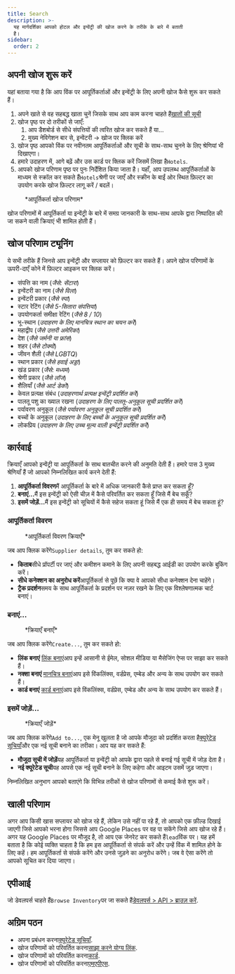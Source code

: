 ```yaml
---
title: Search
description: >-
  यह मार्गदर्शिका आपको होटल और इन्वेंट्री की खोज करने के तरीके के बारे में बताती
  है।
sidebar:
  order: 2
---
```


## अपनी खोज शुरू करें

यहां बताया गया है कि आप विंक पर आपूर्तिकर्ताओं और इन्वेंट्री के लिए अपनी खोज कैसे शुरू कर सकते हैं।

1. अपने खाते से वह सहबद्ध खाता चुनें जिसके साथ आप काम करना चाहते हैं[खातों की सूची](https://studio.wink.travel/company/list)
2. खोज पृष्ठ पर दो तरीकों से जाएँ:
   1. आप डैशबोर्ड से सीधे संपत्तियों की त्वरित खोज कर सकते हैं या...
   2. मुख्य नेविगेशन बार से, इन्वेंटरी → खोज पर क्लिक करें
3. खोज पृष्ठ आपको विंक पर नवीनतम आपूर्तिकर्ताओं और सूची के साथ-साथ चुनने के लिए श्रेणियां भी दिखाएगा।
4. हमारे उदाहरण में, आगे बढ़ें और उस कार्ड पर क्लिक करें जिसमें लिखा है`Hotels`.
5. आपको खोज परिणाम पृष्ठ पर पुनः निर्देशित किया जाता है। यहाँ, आप उपलब्ध आपूर्तिकर्ताओं के माध्यम से स्क्रॉल कर सकते हैं`Hotels`श्रेणी पर जाएँ और स्क्रीन के बाईं ओर स्थित फ़िल्टर का उपयोग करके खोज फ़िल्टर लागू करें / बदलें।

<figure>
  <CloudinaryImage width="700" height="570" resize="scale" quality="best" alt="खोज के परिणाम" src="academy/search-results" errorImage="noimage_opaque_nyrtl0.png" />

  <figcaption>*आपूर्तिकर्ता खोज परिणाम*</figcaption>
</figure>


खोज परिणामों में आपूर्तिकर्ता या इन्वेंट्री के बारे में समग्र जानकारी के साथ-साथ आपके द्वारा निष्पादित की जा सकने वाली क्रियाएं भी शामिल होती हैं।

## खोज परिणाम ट्यूनिंग

ये सभी तरीके हैं जिनसे आप इन्वेंट्री और सप्लायर को फ़िल्टर कर सकते हैं। अपने खोज परिणामों के ऊपरी-दाएँ कोने में फ़िल्टर आइकन पर क्लिक करें।

* संपत्ति का नाम (*जैसे: सेंटारा*)
* इन्वेंटरी का नाम (*जैसे विला*)
* इन्वेंटरी प्रकार (*जैसे स्पा*)
* स्टार रेटिंग (*जैसे 5-सितारा संपत्तियां*)
* उपयोगकर्ता समीक्षा रेटिंग (*जैसे 8 / 10*)
* भू-स्थान (*उदाहरण के लिए मानचित्र स्थान का चयन करें*)
* महाद्वीप (*जैसे उत्तरी अमेरिका*)
* देश (*जैसे जर्मनी या फ्रांस*)
* शहर (*जैसे टोक्यो*)
* जीवन शैली (*जैसे LGBTQ*)
* स्थान प्रकार (*जैसे हवाई अड्डा*)
* खंड प्रकार (*जैसे: मध्यम*)
* श्रेणी प्रकार (*जैसे लॉज*)
* शैलियाँ (*जैसे आर्ट डेको*)
* केवल प्रत्यक्ष संबंध (*उदाहरणार्थ प्रत्यक्ष इन्वेंट्री प्रदर्शित करें*)
* पालतू पशु का ख्याल रखना (*उदाहरण के लिए पालतू-अनुकूल सूची प्रदर्शित करें*)
* पर्यावरण अनुकूल (*जैसे पर्यावरण अनुकूल सूची प्रदर्शित करें*)
* बच्चों के अनुकूल (*उदाहरण के लिए बच्चों के अनुकूल सूची प्रदर्शित करें*)
* लोकप्रिय (*उदाहरण के लिए उच्च मूल्य वाली इन्वेंट्री प्रदर्शित करें*)

## कार्रवाई

क्रियाएँ आपको इन्वेंट्री या आपूर्तिकर्ता के साथ बातचीत करने की अनुमति देती हैं। हमारे पास 3 मुख्य श्रेणियाँ हैं जो आपको निम्नलिखित कार्य करने देती हैं:

1. **आपूर्तिकर्ता विवरण**मैं आपूर्तिकर्ता के बारे में अधिक जानकारी कैसे प्राप्त कर सकता हूँ?
2. **बनाएं...**&#x92E;ैं इस इन्वेंट्री को ऐसी चीज़ में कैसे परिवर्तित कर सकता हूँ जिसे मैं बेच सकूँ?
3. **इसमें जोड़ें...**&#x92E;ैं इस इन्वेंट्री को सूचियों में कैसे सहेज सकता हूं जिसे मैं एक ही समय में बेच सकता हूं?

### आपूर्तिकर्ता विवरण

<figure>
  <CloudinaryImage width="350" height="190" resize="scale" quality="best" alt="आपूर्तिकर्ता विवरण" src="academy/supplier-details" errorImage="noimage_opaque_nyrtl0.png" />

  <figcaption>*आपूर्तिकर्ता विवरण क्रियाएँ*</figcaption>
</figure>


जब आप क्लिक करेंगे`Supplier details`, तुम कर सकते हो:

* **किताब**सीधे प्रॉपर्टी पर जाएं और कमीशन कमाने के लिए अपनी सहबद्ध आईडी का उपयोग करके बुकिंग करें।
* **सीधे कनेक्शन का अनुरोध करें**आपूर्तिकर्ता से पूछें कि क्या वे आपको सीधा कनेक्शन देना चाहेंगे।
* **ट्रैक प्रदर्शन**समय के साथ आपूर्तिकर्ता के प्रदर्शन पर नज़र रखने के लिए एक विश्लेषणात्मक चार्ट बनाएं।

### बनाएं...

<figure>
  <CloudinaryImage width="350" height="238" resize="scale" quality="best" alt="कार्रवाई" src="academy/inventory-actions" errorImage="noimage_opaque_nyrtl0.png" />

  <figcaption>*क्रियाएँ बनाएँ*</figcaption>
</figure>


जब आप क्लिक करेंगे`Create...`, तुम कर सकते हो:

* **लिंक बनाएं** [लिंक बनाएं](/studio/shareable-links)आप इन्हें आसानी से ईमेल, सोशल मीडिया या मैसेजिंग ऐप्स पर साझा कर सकते हैं।
* **नक्शा बनाएं** [मानचित्र बनाएं](/studio/maps)आप इसे विंकलिंक्स, वर्डप्रेस, एम्बेड और अन्य के साथ उपयोग कर सकते हैं।
* **कार्ड बनाएं** [कार्ड बनाएं](/studio/cards)आप इसे विंकलिंक्स, वर्डप्रेस, एम्बेड और अन्य के साथ उपयोग कर सकते हैं।

### इसमें जोड़ें...

<figure>
  <CloudinaryImage width="350" height="203" resize="scale" quality="best" alt="कार्रवाई" src="academy/add-to" errorImage="noimage_opaque_nyrtl0.png" />

  <figcaption>*क्रियाएँ जोड़ें*</figcaption>
</figure>


जब आप क्लिक करेंगे`Add to...`, एक मेनू खुलता है जो आपके मौजूदा को प्रदर्शित करता है[क्यूरेटेड सूचियाँ](/studio/curated-lists)और एक नई सूची बनाने का तरीका। आप यह कर सकते हैं:

* **मौजूदा सूची में जोड़ें**यह आपूर्तिकर्ता या इन्वेंट्री को आपके द्वारा पहले से बनाई गई सूची में जोड़ देता है।
* **नई क्यूरेटेड सूची**यह आपसे एक नई सूची बनाने के लिए कहेगा और आइटम उसमें जुड़ जाएगा।

निम्नलिखित अनुभाग आपको बताएंगे कि विभिन्न तरीकों से खोज परिणामों से कमाई कैसे शुरू करें।

## खाली परिणाम

अगर आप किसी खास सप्लायर को खोज रहे हैं, लेकिन उसे नहीं पा रहे हैं, तो आपको एक फ़ील्ड दिखाई जाएगी जिसे आपको भरना होगा जिससे आप Google Places पर वह पा सकेंगे जिसे आप खोज रहे हैं। अगर यह Google Places पर मौजूद है, तो आप एक जेनरेट कर सकते हैं`lead`विंक पर।
यह हमें बताता है कि कोई व्यक्ति चाहता है कि हम इस आपूर्तिकर्ता से संपर्क करें और उन्हें विंक में शामिल होने के लिए कहें। हम आपूर्तिकर्ता से संपर्क करेंगे और उनसे जुड़ने का अनुरोध करेंगे। जब वे ऐसा करेंगे तो आपको सूचित कर दिया जाएगा।

## एपीआई

जो डेवलपर्स चाहते हैं`Browse Inventory`पर जा सकते हैं[डेवलपर्स > API > ब्राउज़ करें](/developers/apis/#browse-api).

## अग्रिम पठन

* अपना प्रबंधन करना[क्यूरेटेड सूचियाँ](/studio/curated-lists).
* खोज परिणामों को परिवर्तित करना[साझा करने योग्य लिंक](/studio/shareable-links).
* खोज परिणामों को परिवर्तित करना[कार्ड](/studio/cards).
* खोज परिणामों को परिवर्तित करना[एमएपीएस](/studio/maps).

